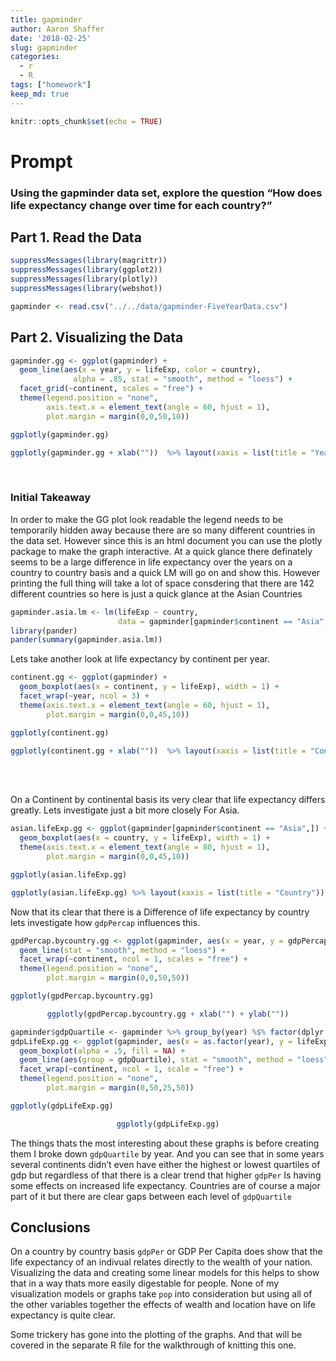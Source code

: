 ```yaml
---
title: gapminder
author: Aaron Shaffer
date: '2018-02-25'
slug: gapminder
categories:
  - r
  - R
tags: ["homework"]
keep_md: true
---
```


```r
knitr::opts_chunk$set(echo = TRUE)
```

<h1>Prompt</h1>

<h3>Using the gapminder data set, explore the question "How does life expectancy change over time for each country?"<h3>


<h2>Part 1. Read the Data</h2>

```r
suppressMessages(library(magrittr))
suppressMessages(library(ggplot2))
suppressMessages(library(plotly))
suppressMessages(library(webshot))

gapminder <- read.csv("../../data/gapminder-FiveYearData.csv")
```

<h2>Part 2. Visualizing the Data </h2>

```r
gapminder.gg <- ggplot(gapminder) +  
  geom_line(aes(x = year, y = lifeExp, color = country),
              alpha = .85, stat = "smooth", method = "loess") +
  facet_grid(~continent, scales = "free") +
  theme(legend.position = "none",
        axis.text.x = element_text(angle = 60, hjust = 1),
        plot.margin = margin(0,0,50,10))
```
```r
ggplotly(gapminder.gg)
```
<center>
```r
ggplotly(gapminder.gg + xlab(""))  %>% layout(xaxis = list(title = "Year"))
```
</center>
<br>

<h3> Initial Takeaway </h3>

In order to make the GG plot look readable the legend needs to be temporarily hidden away because there are so many different countries in the data set.  However since this is an html document you can use the plotly package to make the graph interactive.  At a quick glance there definately seems to be a large difference in life expectancy over the years on a country to country basis and a quick LM will go on and show this. However printing the full thing will take a  lot of space consdering that there are 142 different countries so here is just a quick glance at the Asian Countries

```r
gapminder.asia.lm <- lm(lifeExp ~ country,
                        data = gapminder[gapminder$continent == "Asia",])
library(pander)
pander(summary(gapminder.asia.lm))
```

Lets take another look at life expectancy by continent per year.

```r
continent.gg <- ggplot(gapminder) +
  geom_boxplot(aes(x = continent, y = lifeExp), width = 1) +
  facet_wrap(~year, ncol = 3) +
  theme(axis.text.x = element_text(angle = 60, hjust = 1),
        plot.margin = margin(0,0,45,10))
```
```r
ggplotly(continent.gg)
```
<center>

```r
ggplotly(continent.gg + xlab(""))  %>% layout(xaxis = list(title = "Continent"))
```

</center>
<br>
<br>

On a Continent by continental basis its very clear that life expectancy differs greatly.  Lets investigate just a bit more closely For Asia.

```r
asian.lifeExp.gg <- ggplot(gapminder[gapminder$continent == "Asia",]) +
  geom_boxplot(aes(x = country, y = lifeExp), width = 1) +
  theme(axis.text.x = element_text(angle = 80, hjust = 1),
        plot.margin = margin(0,0,45,10))
```
```r
ggplotly(asian.lifeExp.gg)
```
<center>
```r
ggplotly(asian.lifeExp.gg) %>% layout(xaxis = list(title = "Country"))
```
</center>

Now that its clear that there is a Difference of life expectancy by country lets investigate how `gdpPercap` influences this.
```r
gpdPercap.bycountry.gg <- ggplot(gapminder, aes(x = year, y = gdpPercap, color = country)) + geom_point() +
  geom_line(stat = "smooth", method = "loess") +
  facet_wrap(~continent, ncol = 1, scales = "free") +
  theme(legend.position = "none",
        plot.margin = margin(0,0,50,50))
```
```r
ggplotly(gpdPercap.bycountry.gg)
```
<center>
```r
ggplotly(gpdPercap.bycountry.gg + xlab("") + ylab(""))
```
</center>

```r
gapminder$gdpQuartile <- gapminder %>% group_by(year) %$% factor(dplyr::ntile(gdpPercap, 4))
gdpLifeExp.gg <- ggplot(gapminder, aes(x = as.factor(year), y = lifeExp, color = gdpQuartile)) +
  geom_boxplot(alpha = .5, fill = NA) +
  geom_line(aes(group = gdpQuartile), stat = "smooth", method = "loess", alpha = .5) +
  facet_wrap(~continent, ncol = 1, scale = "free") +
  theme(legend.position = "none",
        plot.margin = margin(0,50,25,50))
```
```r
ggplotly(gdpLifeExp.gg)
```
<center>
```r
ggplotly(gdpLifeExp.gg)
```
</center>

The things thats the most interesting about these graphs is before creating them I broke down `gdpQuartile` by year.  And you can see that in some years several continents didn't even have either the highest or lowest quartiles of gdp but regardless of that there is a clear trend that higher `gdpPer` Is having some effects on increased life expectancy.  Countries are of course a major part of it but there are clear gaps between each level of `gdpQuartile`

<h2>Conclusions</h2>

On a country by country basis `gdpPer` or GDP Per Capita does show that the life expectancy of an indivual relates directly to the wealth of your nation.  Visualizing the data and creating some linear models for this helps to show that in a way thats more easily digestable for people.  None of my visualization models or graphs take `pop` into consideration but using all of the other variables together the effects of wealth and location have on life expectancy is quite clear.

Some trickery has gone into the plotting of the graphs.  And that will be covered in the separate R file for the walkthrough of knitting this one.
